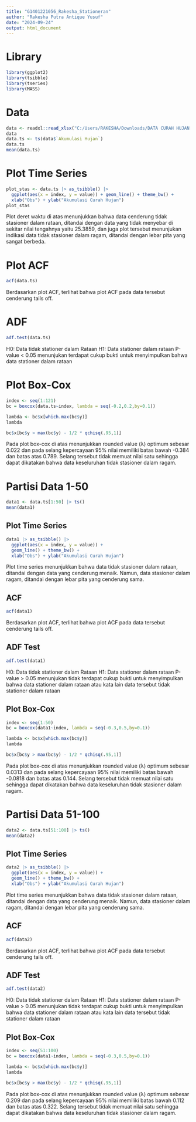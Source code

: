---
title: "G1401221056_Rakesha_Stationeran"
author: "Rakesha Putra Antique Yusuf"
date: "2024-09-24"
output: html_document
---

# Library
```{r}
library(ggplot2)
library(tsibble)
library(tseries)
library(MASS)
```
# Data
```{r}
data <- readxl::read_xlsx("C:/Users/RAKESHA/Downloads/DATA CURAH HUJAN (MPDW) (1).xlsx")
data
data.ts <- ts(data$`Akumulasi Hujan`)
data.ts
mean(data.ts)
```
# Plot Time Series
```{r}
plot_stas <- data.ts |> as_tsibble() |> 
  ggplot(aes(x = index, y = value)) + geom_line() + theme_bw() +
  xlab("Obs") + ylab("Akumulasi Curah Hujan")
plot_stas
```
Plot deret waktu di atas menunjukkan bahwa data cenderung tidak stasioner dalam rataan, ditandai dengan data yang tidak menyebar di sekitar nilai tengahnya yaitu 25.3859, dan juga plot tersebut menunjukan indikasi data tidak stasioner dalam ragam, ditandai dengan lebar pita yang sangat berbeda.

# Plot ACF
```{r}
acf(data.ts)
```
Berdasarkan plot ACF, terlihat bahwa plot ACF pada data tersebut cenderung tails off.

# ADF
```{r}
adf.test(data.ts)
```
H0: Data tidak stationer dalam Rataan
H1: Data stationer dalam rataan
P-value < 0.05 menunjukan terdapat cukup bukti untuk menyimpulkan bahwa data stationer dalam rataan

# Plot Box-Cox
```{r}
index <- seq(1:121)
bc = boxcox(data.ts~index, lambda = seq(-0.2,0.2,by=0.1))
```
```{r}
lambda <- bc$x[which.max(bc$y)]
lambda
```
```{r}
bc$x[bc$y > max(bc$y) - 1/2 * qchisq(.95,1)]
```
Pada plot box-cox di atas menunjukkan rounded value (λ) optimum sebesar 0.022 dan pada selang kepercayaan 95% nilai memiliki batas bawah -0.384 dan batas atas 0.789. Selang tersebut tidak memuat nilai satu sehingga dapat dikatakan bahwa data keseluruhan tidak stasioner dalam ragam.

# Partisi Data 1-50
```{r}
data1 <- data.ts[1:50] |> ts()
mean(data1)
```
## Plot Time Series
```{r}
data1 |> as_tsibble() |> 
  ggplot(aes(x = index, y = value)) +
  geom_line() + theme_bw() +
  xlab("Obs") + ylab("Akumulasi Curah Hujan")
```
Plot time series menunjukkan bahwa data tidak stasioner dalam rataan, ditandai dengan data yang cenderung menaik. Namun, data stasioner dalam ragam, ditandai dengan lebar pita yang cenderung sama.

## ACF
```{r}
acf(data1)
```
Berdasarkan plot ACF, terlihat bahwa plot ACF pada data tersebut cenderung tails off.

## ADF Test
```{r}
adf.test(data1)
```
H0: Data tidak stationer dalam Rataan
H1: Data stationer dalam rataan
P-value > 0.05 menunjukan tidak terdapat cukup bukti untuk menyimpulkan bahwa data stationer dalam rataan atau kata lain data tersebut tidak stationer dalam rataan

## Plot Box-Cox
```{r}
index <- seq(1:50)
bc = boxcox(data1~index, lambda = seq(-0.3,0.5,by=0.1))
```
```{r}
lambda <- bc$x[which.max(bc$y)]
lambda
```
```{r}
bc$x[bc$y > max(bc$y) - 1/2 * qchisq(.95,1)]
```
Pada plot box-cox di atas menunjukkan rounded value (λ) optimum sebesar 0.0313 dan pada selang kepercayaan 95% nilai memiliki batas bawah -0.0818 dan batas atas 0.144. Selang tersebut tidak memuat nilai satu sehingga dapat dikatakan bahwa data keseluruhan tidak stasioner dalam ragam.

# Partisi Data 51-100
```{r}
data2 <- data.ts[51:100] |> ts()
mean(data2)
```
## Plot Time Series
```{r}
data2 |> as_tsibble() |> 
  ggplot(aes(x = index, y = value)) +
  geom_line() + theme_bw() +
  xlab("Obs") + ylab("Akumulasi Curah Hujan")
```
Plot time series menunjukkan bahwa data tidak stasioner dalam rataan, ditandai dengan data yang cenderung menaik. Namun, data stasioner dalam ragam, ditandai dengan lebar pita yang cenderung sama.

## ACF
```{r}
acf(data2)
```
Berdasarkan plot ACF, terlihat bahwa plot ACF pada data tersebut cenderung tails off.

## ADF Test
```{r}
adf.test(data2)
```
H0: Data tidak stationer dalam Rataan
H1: Data stationer dalam rataan
P-value > 0.05 menunjukan tidak terdapat cukup bukti untuk menyimpulkan bahwa data stationer dalam rataan atau kata lain data tersebut tidak stationer dalam rataan

## Plot Box-Cox
```{r}
index <- seq(51:100)
bc = boxcox(data1~index, lambda = seq(-0.3,0.5,by=0.1))
```
```{r}
lambda <- bc$x[which.max(bc$y)]
lambda
```
```{r}
bc$x[bc$y > max(bc$y) - 1/2 * qchisq(.95,1)]
```
Pada plot box-cox di atas menunjukkan rounded value (λ) optimum sebesar 0.209 dan pada selang kepercayaan 95% nilai memiliki batas bawah 0.112 dan batas atas 0.322. Selang tersebut tidak memuat nilai satu sehingga dapat dikatakan bahwa data keseluruhan tidak stasioner dalam ragam.